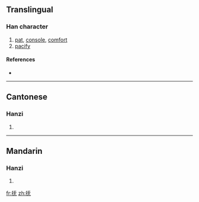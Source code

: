 {{also|撫}}
==Translingual==

===Han character===
{{Han char|rn=64|rad=手|as=04|sn=7|four=|canj=手一大山 (QMKU)}}

# [[pat]], [[console]], [[comfort]]
# [[pacify]]

====References====
* {{Han ref|kx=0422.120|dkj=11897|dj=0770.060|hdz=31833.030|uh=629A|ud=25242}}

----

==Cantonese==

===Hanzi===
{{yue-hanzi|jyut=|y=fu2|tra=撫}}

# {{defn|Cantonese|sort=手04}}

----

==Mandarin==

===Hanzi===
{{cmn-hanzi|tra=撫|pin=[[fǔ]] ([[fu3]]), [[hū]] ([[hu1]])|wg=fu<sup>3</sup>, hu<sup>1</sup>}}

# {{defn|Mandarin|sort=手04}}

[[fr:抚]]
[[zh:抚]]